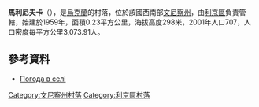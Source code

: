 {{coord|49|19|50|N|28|10|11|E|scale:30000|display=title}}

'''馬利尼夫卡'''（{{lang-uk|Малинівка}}），是[[烏克蘭|烏克蘭]]的村落，位於該國西南部[[文尼察州|文尼察州]]，由[[利京區|利京區]]負責管轄，始建於1959年，面積0.23平方公里，海拔高度298米，2001年人口707，人口密度每平方公里3,073.91人。

==參考資料==
* [http://weather.in.ua/ua/vinnickaja/14728 Погода в селі ] {{Wayback|url=http://weather.in.ua/ua/vinnickaja/14728 |date=20111220120649 }}

[[Category:文尼察州村落|Category:文尼察州村落]]
[[Category:利京區村落|Category:利京區村落]]


{{Vinnytsia-geo-stub}}